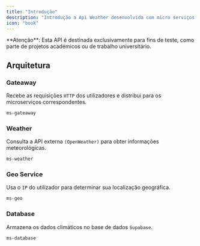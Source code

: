 ```yaml
---
title: "Introdução"
description: "Introdução a Api Weather desenvolvida com micro serviços."
icon: "book"
---
```


<Info>
  **Atenção**: Esta API é destinada exclusivamente para fins de teste, como parte de projetos académicos ou de trabalho universitário.
</Info>

## Arquitetura

### Gateaway

Recebe as requisições `HTTP` dos utilizadores e distribui para os microserviços correspondentes.

```bash
ms-gateaway
```

### Weather

Consulta a API externa `(OpenWeather)` para obter informações meteorológicas.

```bash
ms-weather
```

### Geo Service

Usa o `IP` do utilizador para determinar sua localização geográfica.

```bash
ms-geo
```

### Database

Armazena os dados climáticos no base de dados `Supabase`.

```bash
ms-database
```